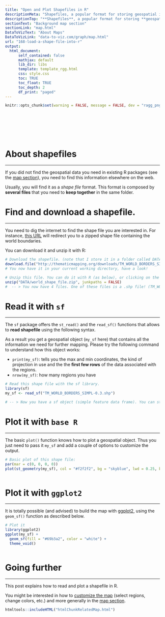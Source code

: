 ```yaml
---
title: "Open and Plot Shapefiles in R"
descriptionMeta: "Shapefiles, a popular format for storing geospatial information, are easily handled in R using the sf package. This guide will demonstrate how to read shapefiles into R and visualize them using either base R or the ggplot2 package."
descriptionTop: "**Shapefiles**, a popular format for storing **geospatial information**, are easily handled in **R** using the `sf` package. This guide will demonstrate **how to read shapefiles** into R and visualize them using either **base R** or the [ggplot2](ggplot2-package.html) package."
sectionText: "Background map section"
sectionLink: "map.html"
DataToVizText: "About Maps"
DataToVizLink: "data-to-viz.com/graph/map.html"
url: "168-load-a-shape-file-into-r"
output:
  html_document:
      self_contained: false    
      mathjax: default
      lib_dir: libs
      template: template_rgg.html
      css: style.css
      toc: TRUE
      toc_float: TRUE
      toc_depth: 2
      df_print: "paged"
---
```



```r
knitr::opts_chunk$set(warning = FALSE, message = FALSE, dev = "ragg_png", dpi = 300)
```

<div class="container" style="padding-top: 80px">


# About shapefiles
***

If you did not find the geospatial data you need in existing R packages (see the [map section](map.html)), you need to find this information elsewhere on the web. 

Usually, you will find it as a *shape file* format. This format is composed by **several files** that you need to **keep together** in the same folder.


# Find and download a shapefile.
***

You need to dig the internet to find the shape file you are interested in. For instance, [this URL](http://thematicmapping.org/downloads/world_borders.php) will redirect you to a zipped shape file containing the world boundaries.

You can download it and unzip it with R:

```r
# Download the shapefile. (note that I store it in a folder called DATA. You have to change that if needed.)
download.file("http://thematicmapping.org/downloads/TM_WORLD_BORDERS_SIMPL-0.3.zip", destfile = "DATA/world_shape_file.zip")
# You now have it in your current working directory, have a look!

# Unzip this file. You can do it with R (as below), or clicking on the object you downloaded.
unzip("DATA/world_shape_file.zip", junkpaths = FALSE)
#  -- > You now have 4 files. One of these files is a .shp file! (TM_WORLD_BORDERS_SIMPL-0.3.shp)
```










# Read it with `sf`
***

The `sf` package offers the `st_read()` and the `read_sf()` functions that allows to **read shapefile** using the following syntax. 

As a result you get a geospatial object (`my_sf` here) that contains all the information we need for further mapping. Please try the following command to understand how this object works:

- `print(my_sf)`: tells you the max and min coordinates, the kind of projection in use and the the **first few rows** of the data associated with the regions.
- `nrow(my_sf)`: how many regions you have

```r
# Read this shape file with the sf library.
library(sf)
my_sf <- read_sf("TM_WORLD_BORDERS_SIMPL-0.3.shp")

# -- > Now you have a sf object (simple feature data frame). You can start doing maps!
```



# Plot it with `base R`
***

<div class = "row">

<div class = "col-md-6  col-sm-12 align-self-center">

The basic `plot()` function knows how to plot a geospatial object. Thus you just need to pass it `my_sf` and add a couple of options to customize the output.

</div>


<div class = "col-md-6  col-sm-12">

```r
# Basic plot of this shape file:
par(mar = c(0, 0, 0, 0))
plot(st_geometry(my_sf), col = "#f2f2f2", bg = "skyblue", lwd = 0.25, border = 0)
```
</div>
</div>

```r
```













# Plot it with `ggplot2`
***

<div class = "row">

<div class = "col-md-6  col-sm-12 align-self-center">

It is totally possible (and advised) to build the map with [ggplot2](ggplot2-package.html), using the `geom_sf()` function as described below.

</div>


<div class = "col-md-6  col-sm-12">

```r
# Plot it
library(ggplot2)
ggplot(my_sf) +
  geom_sf(fill = "#69b3a2", color = "white") +
  theme_void()
```
</div>
</div>

```r
```



# Going further
***

This post explains how to read and plot a shapefile in R.

You might be interested in how to [customize the map](169-170-basic-manipulation-of-shapefiles.html) (select regions, change colors, etc.) and more generally in the [map section](map.html).









<!-- Close container -->
</div>




```r
htmltools::includeHTML("htmlChunkRelatedMap.html")
```
